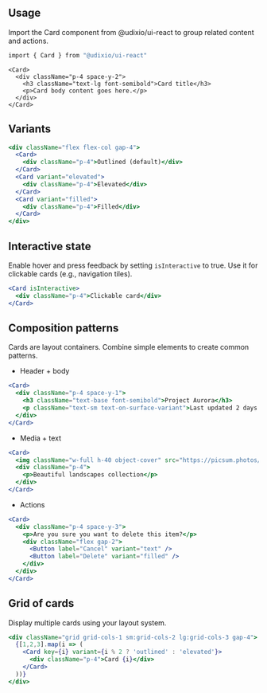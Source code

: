 ---
---

## Usage

Import the Card component from @udixio/ui-react to group related content and actions.

```bash
import { Card } from "@udixio/ui-react"
```

```tsx
<Card>
  <div className="p-4 space-y-2">
    <h3 className="text-lg font-semibold">Card title</h3>
    <p>Card body content goes here.</p>
  </div>
</Card>
```

## Variants

```jsx
<div className="flex flex-col gap-4">
  <Card>
    <div className="p-4">Outlined (default)</div>
  </Card>
  <Card variant="elevated">
    <div className="p-4">Elevated</div>
  </Card>
  <Card variant="filled">
    <div className="p-4">Filled</div>
  </Card>
</div>
```

## Interactive state

Enable hover and press feedback by setting `isInteractive` to true. Use it for clickable cards (e.g., navigation tiles).

```jsx
<Card isInteractive>
  <div className="p-4">Clickable card</div>
</Card>
```

## Composition patterns

Cards are layout containers. Combine simple elements to create common patterns.

- Header + body

```jsx
<Card>
  <div className="p-4 space-y-1">
    <h3 className="text-base font-semibold">Project Aurora</h3>
    <p className="text-sm text-on-surface-variant">Last updated 2 days ago</p>
  </div>
</Card>
```

- Media + text

```jsx
<Card>
  <img className="w-full h-40 object-cover" src="https://picsum.photos/640/240" alt="Cover" />
  <div className="p-4">
    <p>Beautiful landscapes collection</p>
  </div>
</Card>
```

- Actions

```jsx
<Card>
  <div className="p-4 space-y-3">
    <p>Are you sure you want to delete this item?</p>
    <div className="flex gap-2">
      <Button label="Cancel" variant="text" />
      <Button label="Delete" variant="filled" />
    </div>
  </div>
</Card>
```

## Grid of cards

Display multiple cards using your layout system.

```jsx
<div className="grid grid-cols-1 sm:grid-cols-2 lg:grid-cols-3 gap-4">
  {[1,2,3].map(i => (
    <Card key={i} variant={i % 2 ? 'outlined' : 'elevated'}>
      <div className="p-4">Card {i}</div>
    </Card>
  ))}
</div>
```